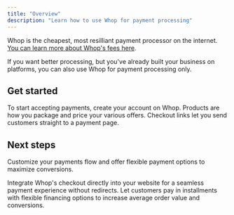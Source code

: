```yaml
---
title: "Overview"
description: "Learn how to use Whop for payment processing"
---
```


Whop is the cheapest, most resilliant payment processor on the internet. [You can learn more about Whop's fees here](/apps/docs/fees).

If you want better processing, but you've already built your business on platforms, you can also use Whop for payment processing only.

## Get started

<CardGroup cols={3}>
  <Card title="Create an account" icon="sparkles" href="/payments/create-a-whop">
    To start accepting payments, create your account on Whop.
  </Card>
  <Card title="Create a product" icon="tag" href="/payments/create-a-product">
    Products are how you package and price your various offers.
  </Card>
  <Card title="Create a checkout link" icon="link" href="/payments/create-checkout-link">
    Checkout links let you send customers straight to a payment page.
  </Card>
</CardGroup>

## Next steps

Customize your payments flow and offer flexible payment options to maximize conversions.

<CardGroup cols={2}>
  <Card title="Embed checkout" icon="cart-shopping" href="/payments/checkout-embed">
    Integrate Whop's checkout directly into your website for a seamless payment experience without redirects.
  </Card>
  <Card title="Set up financing" icon="credit-card" href="/payments/financing">
    Let customers pay in installments with flexible financing options to increase average order value and conversions.
  </Card>
</CardGroup>
